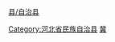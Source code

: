 [[category:承德区县|县/自治县]]
[[Category:河北省民族自治县|Category:河北省民族自治县]]
[[Category:中国满族自治县|冀]]
{{catmore|宽城满族自治县|河北省宽城满族自治县}}
